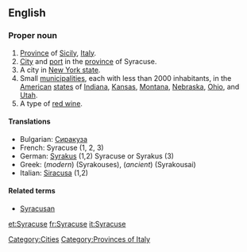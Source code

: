==English==
{{wikipedia}}

===Proper noun===
{{en-proper noun}}

# [[province|Province]] of [[Sicily]], [[Italy]].
# [[city|City]] and [[port]] in the [[province]] of Syracuse.
# A city in [[New York|New York state]].
# Small [[municipality|municipalities]], each with less than 2000 inhabitants, in the [[United States|American]] [[state]]s of [[Indiana]], [[Kansas]], [[Montana]], [[Nebraska]], [[Ohio]], and [[Utah]].
# A type of [[red wine]].

====Translations====
{{trans-top|city and port in the province of Syracuse}}
{{trans-mid}}
{{trans-bottom}}
*Bulgarian: [[Сиракуза]]
*French: Syracuse (1, 2, 3)
*German: [[Syrakus]] (1,2) Syracuse or Syrakus (3)
*Greek: (''modern'') [[ ]] (Syrakouses), (''ancient'') [[ ]] (Syrakousai)
*Italian: [[Siracusa]] (1,2)

====Related terms====
*[[Syracusan]]

[[Category:Cities]]
[[Category:Provinces of Italy]] 

[[et:Syracuse]]
[[fr:Syracuse]]
[[it:Syracuse]]